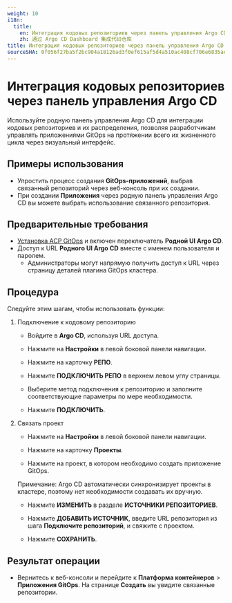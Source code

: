 ```yaml
---
weight: 10
i18n:
  title:
    en: Интеграция кодовых репозиториев через панель управления Argo CD
    zh: 通过 Argo CD Dashboard 集成代码仓库
title: Интеграция кодовых репозиториев через панель управления Argo CD
sourceSHA: 0f056f27ba5f2bc904a18126ad3f0ef615af5d4a510ac408cf706e6835ae8208
---
```


# Интеграция кодовых репозиториев через панель управления Argo CD

Используйте родную панель управления Argo CD для интеграции кодовых репозиториев и их распределения, позволяя разработчикам управлять приложениями GitOps на протяжении всего их жизненного цикла через визуальный интерфейс.

## Примеры использования

- Упростить процесс создания **GitOps-приложений**, выбрав связанный репозиторий через веб-консоль при их создании.
- При создании **Приложения** через родную панель управления Argo CD вы можете выбрать использование связанного репозитория.

## Предварительные требования

- [Установка ACP GitOps](../install_gitops/install_gitops_plugin.mdx) и включен переключатель **Родной UI Argo CD**.
- Доступ к URL **Родного UI Argo CD** вместе с именем пользователя и паролем.
  - Администраторы могут напрямую получить доступ к URL через страницу деталей плагина GitOps кластера.

## Процедура

Следуйте этим шагам, чтобы использовать функции:

1. Подключение к кодовому репозиторию

   - Войдите в **Argo CD**, используя URL доступа.

   - Нажмите на **Настройки** в левой боковой панели навигации.

   - Нажмите на карточку **РЕПО**.

   - Нажмите **ПОДКЛЮЧИТЬ РЕПО** в верхнем левом углу страницы.

   - Выберите метод подключения к репозиторию и заполните соответствующие параметры по мере необходимости.

   - Нажмите **ПОДКЛЮЧИТЬ**.

2. Связать проект

   - Нажмите на **Настройки** в левой боковой панели навигации.

   - Нажмите на карточку **Проекты**.

   - Нажмите на проект, в котором необходимо создать приложение GitOps.

   Примечание: Argo CD автоматически синхронизирует проекты в кластере, поэтому нет необходимости создавать их вручную.

   - Нажмите **ИЗМЕНИТЬ** в разделе **ИСТОЧНИКИ РЕПОЗИТОРИЕВ**.

   - Нажмите **ДОБАВИТЬ ИСТОЧНИК**, введите URL репозитория из шага **Подключите репозиторий**, и свяжите с проектом.

   - Нажмите **СОХРАНИТЬ**.

## Результат операции

- Вернитесь к веб-консоли и перейдите к **Платформа контейнеров** > **Приложения GitOps**. На странице **Создать** вы увидите связанные репозитории.
